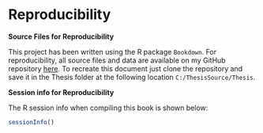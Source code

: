 # Reproducibility {#Reproducibility}

**Source Files for Reproducibility**

This project has been written using the R package `Bookdown`. For reproducibility, all source files and data are available on my GitHub repository [here](https://github.com/twoshotamericano/Thesis). To recreate this document just clone the repository and save it in the Thesis folder at the following location `C:/ThesisSource/Thesis`.

**Session info for Reproducibility**

The R session info when compiling this book is shown below:

```r
sessionInfo()

```


